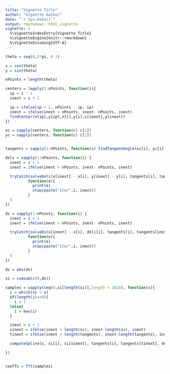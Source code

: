 ```yaml
---
title: "Vignette Title"
author: "Vignette Author"
date: "`r Sys.Date()`"
output: rmarkdown::html_vignette
vignette: >
  %\VignetteIndexEntry{Vignette Title}
  %\VignetteEngine{knitr::rmarkdown}
  %\VignetteEncoding{UTF-8}
---
```


```r
theta = seq(0,2*pi, 0.1)

x = cos(theta)
y = sin(theta)

nPoints = length(theta)

centers = lapply(1:nPoints, function(i){
  ip = i - 1
  inext = i + 1

  ip = ifelse(ip < 1, nPoints - ip, ip) 
  inext = ifelse(inext > nPoints, inext- nPoints, inext) 
  findCenter(x[ip],y[ip],x[i],y[i],x[inext],y[inext])
})

xc = sapply(centers, function(c) c[1])
yc = sapply(centers, function(c) c[2])


tangents = sapply(1:nPoints, function(i) findTangentAngle(xc[i], yc[i], x[i], y[i]))

deli = sapply(1:nPoints, function(i) {
  inext = i + 1
  inext = ifelse(inext > nPoints, inext- nPoints, inext) 

  tryCatch(solveDeli(x[inext] - x[i], y[inext] - y[i], tangents[i], tangents[inext]), error =
          function(e){ 
            print(e)
            stop(paste("iter",i, inext))
          }
  )
})

ds = sapply(1:nPoints, function(i) {
  inext = i + 1
  inext = ifelse(inext > nPoints, inext- nPoints, inext) 

  tryCatch(solveDs(x[inext] - x[i], deli[i], tangents[i], tangents[inext]), error =
          function(e){ 
            print(e)
            stop(paste("iter",i, inext))
          }
  )
})

ds = abs(ds)

si = cumsum(c(0,ds))

samples = sapply(seq(0,si[length(si)],length = 1024), function(s){
  i = which(si < s)
  if(length(i)==0){
    i = 1
  }else{
    i = max(i)
  }

  inext = i + 1
  sinext = ifelse(inext > length(si), inext-length(si), inext)
  tinext = ifelse(inext > length(tangents), inext-length(tangents), inext)

  computeSpline(s, si[i], si[sinext], tangents[i], tangents[tinext], deli[i])

})


coeffs = fft(samples)
```
